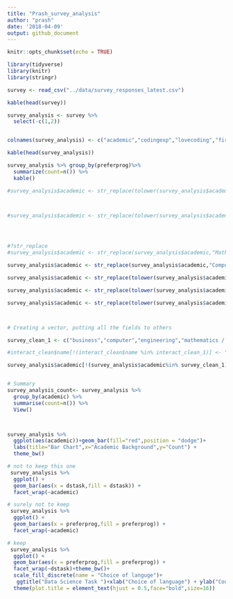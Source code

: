 ```yaml
---
title: "Prash_survey_analysis"
author: "prash"
date: '2018-04-09'
output: github_document
---
```


```r
knitr::opts_chunk$set(echo = TRUE)
```

```r
library(tidyverse)
library(knitr)
library(stringr)
```

```r
survey <- read_csv("../data/survey_responses_latest.csv")
```



```r
kable(head(survey))

survey_analysis <- survey %>% 
  select(-c(1,2)) 


colnames(survey_analysis) <- c("academic","codingexp","lovecoding","firstprog","preferprog","dstask","noofprog")


```


```r
kable(head(survey_analysis))
```



```r

survey_analysis %>% group_by(preferprog)%>% 
  summarize(count=n()) %>% 
  kable()
```

```r


#survey_analysis$academic <- str_replace(tolower(survey_analysis$academic),c(".*econ.*",".*fin.*",".*business.*"),"Business")



#survey_analysis$academic <- str_replace(tolower(survey_analysis$academic),c(".*econ.*",".*fin.*",".*business.*"),"Business")




#?str_replace
#survey_analysis$academic <- str_replace(survey_analysis$academic,"Mathematics / Statistics","Math & Stats")

survey_analysis$academic <- str_replace(survey_analysis$academic,"Computer Science / Computer Engineering","computer")

survey_analysis$academic <- str_replace(tolower(survey_analysis$academic),".*econ.*","business")

survey_analysis$academic <- str_replace(tolower(survey_analysis$academic),".*busi.*","business")

survey_analysis$academic <- str_replace(tolower(survey_analysis$academic),".*eng.*","engineering")



# Creating a vector, putting all the fields to others 

survey_clean_1 <- c("business","computer","engineering","mathematics / statistics")

#interact_clean$name[!(interact_clean$name %in% interact_clean_1)] <- "other"

survey_analysis$academic[!(survey_analysis$academic%in% survey_clean_1)] <- "other"


# Summary 
survey_analysis_count<- survey_analysis %>% 
  group_by(academic) %>% 
  summarise(count=n()) %>% 
  View()




```



```r
survey_analysis %>% 
  ggplot(aes(academic))+geom_bar(fill="red",position = "dodge")+
  labs(title="Bar Chart",x="Academic Background",y="Count") +
  theme_bw()
```



```r

# not to keep this one 
 survey_analysis %>% 
  ggplot() +
  geom_bar(aes(x = dstask,fill = dstask)) +
  facet_wrap(~academic) 

```





```r

# surely not to keep 
 survey_analysis %>% 
  ggplot() +
  geom_bar(aes(x = preferprog,fill = preferprog)) +
  facet_wrap(~academic) 

```

```r

# keep 
 survey_analysis %>% 
  ggplot() +
  geom_bar(aes(x = preferprog,fill = preferprog)) +
  facet_wrap(~dstask)+theme_bw()+
  scale_fill_discrete(name = "Choice of languge")+
   ggtitle("Data Science Task ")+xlab("Choice of language") + ylab("Count")+
  theme(plot.title = element_text(hjust = 0.5,face="bold",size=16))
 

```

